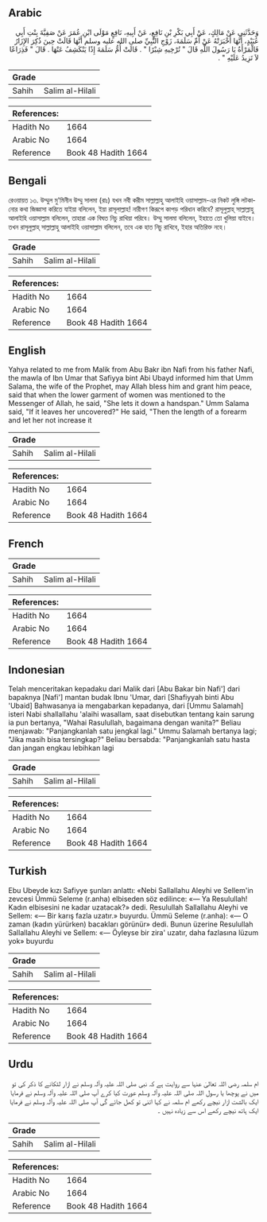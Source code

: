 ## Arabic


<div dir="rtl" lang="ar" style={{fontSize:'larger',backgroundColor:'#f8f9fa',padding:20}}>
وَحَدَّثَنِي عَنْ مَالِكٍ، عَنْ أَبِي بَكْرِ بْنِ نَافِعٍ، عَنْ أَبِيهِ، نَافِعٍ مَوْلَى ابْنِ عُمَرَ عَنْ صَفِيَّةَ بِنْتِ أَبِي عُبَيْدٍ، أَنَّهَا أَخْبَرَتْهُ عَنْ أُمِّ سَلَمَةَ، زَوْجِ النَّبِيِّ صلى الله عليه وسلم أَنَّهَا قَالَتْ حِينَ ذُكِرَ الإِزَارُ فَالْمَرْأَةُ يَا رَسُولَ اللَّهِ قَالَ ‏"‏ تُرْخِيهِ شِبْرًا ‏"‏ ‏.‏ قَالَتْ أُمُّ سَلَمَةَ إِذًا يَنْكَشِفُ عَنْهَا ‏.‏ قَالَ ‏"‏ فَذِرَاعًا لاَ تَزِيدُ عَلَيْهِ ‏"‏ ‏.‏
</div>
<div style={{backgroundColor:'#f8f9fa',padding:20, marginBottom: 10}}><table> <thead> <tr> <th>Grade</th> <th></th> </tr> </thead> <tbody> <tr><td>Sahih</td><td>Salim al-Hilali</td></tr></tbody></table><table> <thead> <tr> <th>References:</th> <th></th> </tr> </thead> <tbody><tr><td>Hadith No</td><td>1664</td></tr><tr><td>Arabic No</td><td>1664</td></tr><tr><td>Reference</td><td>Book 48 Hadith 1664</td></tr></tbody></table></div>

## Bengali


<div dir="ltr" lang="bn" style={{fontSize:'larger',backgroundColor:'#f8f9fa',padding:20}}>
রেওয়ায়ত ১৩. উম্মুল মু'মিনীন উম্মু সালমা (রাঃ) যখন নবী করীম সাল্লাল্লাহু আলাইহি ওয়াসাল্লাম-এর নিকট লুঙ্গি লটকানোর কথা জিজ্ঞাসা করিতে যাইয়া বলিলেন, ইয়া রাসূলাল্লাহ! নারীগণ কিরূপে কাপড় পরিধান করিবে? রাসূলুল্লাহ্ সাল্লাল্লাহু আলাইহি ওয়াসাল্লাম বলিলেন, তাহারা এক বিঘত নিচু রাখিয়া পরিবে। উম্মু সালমা বলিলেন, ইহাতে তো খুলিয়া যাইবে। তখন রাসূলুল্লাহ্ সাল্লাল্লাহু আলাইহি ওয়াসাল্লাম বলিলেন, তবে এক হাত নিচু রাখিবে, ইহার অতিরিক্ত নহে।
</div>
<div style={{backgroundColor:'#f8f9fa',padding:20, marginBottom: 10}}><table> <thead> <tr> <th>Grade</th> <th></th> </tr> </thead> <tbody> <tr><td>Sahih</td><td>Salim al-Hilali</td></tr></tbody></table><table> <thead> <tr> <th>References:</th> <th></th> </tr> </thead> <tbody><tr><td>Hadith No</td><td>1664</td></tr><tr><td>Arabic No</td><td>1664</td></tr><tr><td>Reference</td><td>Book 48 Hadith 1664</td></tr></tbody></table></div>

## English


<div dir="ltr" lang="en" style={{fontSize:'larger',backgroundColor:'#f8f9fa',padding:20}}>
Yahya related to me from Malik from Abu Bakr ibn Nafi from his father Nafi, the mawla of Ibn Umar that Safiyya bint Abi Ubayd informed him that Umm Salama, the wife of the Prophet, may Allah bless him and grant him peace, said that when the lower garment of women was mentioned to the Messenger of Allah, he said, "She lets it down a handspan." Umm Salama said, "If it leaves her uncovered?" He said, "Then the length of a forearm and let her not increase it
</div>
<div style={{backgroundColor:'#f8f9fa',padding:20, marginBottom: 10}}><table> <thead> <tr> <th>Grade</th> <th></th> </tr> </thead> <tbody> <tr><td>Sahih</td><td>Salim al-Hilali</td></tr></tbody></table><table> <thead> <tr> <th>References:</th> <th></th> </tr> </thead> <tbody><tr><td>Hadith No</td><td>1664</td></tr><tr><td>Arabic No</td><td>1664</td></tr><tr><td>Reference</td><td>Book 48 Hadith 1664</td></tr></tbody></table></div>

## French


<div dir="ltr" lang="fr" style={{fontSize:'larger',backgroundColor:'#f8f9fa',padding:20}}>

</div>
<div style={{backgroundColor:'#f8f9fa',padding:20, marginBottom: 10}}><table> <thead> <tr> <th>Grade</th> <th></th> </tr> </thead> <tbody> <tr><td>Sahih</td><td>Salim al-Hilali</td></tr></tbody></table><table> <thead> <tr> <th>References:</th> <th></th> </tr> </thead> <tbody><tr><td>Hadith No</td><td>1664</td></tr><tr><td>Arabic No</td><td>1664</td></tr><tr><td>Reference</td><td>Book 48 Hadith 1664</td></tr></tbody></table></div>

## Indonesian


<div dir="ltr" lang="id" style={{fontSize:'larger',backgroundColor:'#f8f9fa',padding:20}}>
Telah menceritakan kepadaku dari Malik dari [Abu Bakar bin Nafi'] dari bapaknya [Nafi'] mantan budak Ibnu 'Umar, dari [Shafiyyah binti Abu 'Ubaid] Bahwasanya ia mengabarkan kepadanya, dari [Ummu Salamah] isteri Nabi shallallahu 'alaihi wasallam, saat disebutkan tentang kain sarung ia pun bertanya, "Wahai Rasulullah, bagaimana dengan wanita?" Beliau menjawab: "Panjangkanlah satu jengkal lagi." Ummu Salamah bertanya lagi; "Jika masih bisa tersingkap?" Beliau bersabda: "Panjangkanlah satu hasta dan jangan engkau lebihkan lagi
</div>
<div style={{backgroundColor:'#f8f9fa',padding:20, marginBottom: 10}}><table> <thead> <tr> <th>Grade</th> <th></th> </tr> </thead> <tbody> <tr><td>Sahih</td><td>Salim al-Hilali</td></tr></tbody></table><table> <thead> <tr> <th>References:</th> <th></th> </tr> </thead> <tbody><tr><td>Hadith No</td><td>1664</td></tr><tr><td>Arabic No</td><td>1664</td></tr><tr><td>Reference</td><td>Book 48 Hadith 1664</td></tr></tbody></table></div>

## Turkish


<div dir="ltr" lang="tr" style={{fontSize:'larger',backgroundColor:'#f8f9fa',padding:20}}>
Ebu Ubeyde kızı Safiyye şunları anlattı: «Nebi Sallallahu Aleyhi ve Sellem'in zevcesi Ümmü Seleme (r.anha) elbiseden söz edilince: «— Ya Resulullah! Kadın elbisesini ne kadar uzatacak?» dedi. Resulullah Sallallahu Aleyhi ve Sellem: «— Bir karış fazla uzatır.» buyurdu. Ümmü Seleme (r.anha): «— O zaman (kadın yürürken) bacakları görünür» dedi. Bunun üzerine Resulullah Sallallahu Aleyhi ve Sellem: «— Öyleyse bir zira' uzatır, daha fazlasına lüzum yok» buyurdu
</div>
<div style={{backgroundColor:'#f8f9fa',padding:20, marginBottom: 10}}><table> <thead> <tr> <th>Grade</th> <th></th> </tr> </thead> <tbody> <tr><td>Sahih</td><td>Salim al-Hilali</td></tr></tbody></table><table> <thead> <tr> <th>References:</th> <th></th> </tr> </thead> <tbody><tr><td>Hadith No</td><td>1664</td></tr><tr><td>Arabic No</td><td>1664</td></tr><tr><td>Reference</td><td>Book 48 Hadith 1664</td></tr></tbody></table></div>

## Urdu


<div dir="rtl" lang="ur" style={{fontSize:'larger',backgroundColor:'#f8f9fa',padding:20}}>
ام سلمہ رضی اللہ تعالیٰ عنہا سے روایت ہے کہ نبی صلی اللہ علیہ وآلہ وسلم نے ازار لٹکانے کا ذکر کی تو میں نے پوچھا یا رسول اللہ صلی اللہ علیہ وآلہ وسلم عورت کیا کرے آپ صلی اللہ علیہ وآلہ وسلم نے فرمایا ایک بالشت ازار نیچے رکھے ام سلمہ نے کہا اتنی تو کھل جائے گی آپ صلی اللہ علیہ وآلہ وسلم نے فرمایا ایک ہاتھ نیچے رکھے اس سے زیادہ نہیں ۔
</div>
<div style={{backgroundColor:'#f8f9fa',padding:20, marginBottom: 10}}><table> <thead> <tr> <th>Grade</th> <th></th> </tr> </thead> <tbody> <tr><td>Sahih</td><td>Salim al-Hilali</td></tr></tbody></table><table> <thead> <tr> <th>References:</th> <th></th> </tr> </thead> <tbody><tr><td>Hadith No</td><td>1664</td></tr><tr><td>Arabic No</td><td>1664</td></tr><tr><td>Reference</td><td>Book 48 Hadith 1664</td></tr></tbody></table></div>